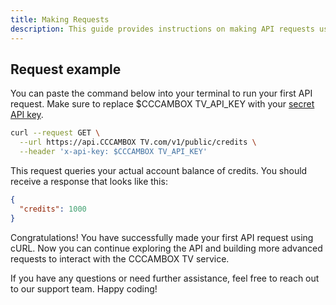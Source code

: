 ```yaml
---
title: Making Requests
description: This guide provides instructions on making API requests using cURL. It includes a sample command that can be copied into the terminal, along with details on replacing the placeholder API key. The response format is also shown. The guide concludes with an encouragement to explore more advanced requests using CCCAMBOX TV.
---
```


## Request example

You can paste the command below into your terminal to run your first API request. Make sure to replace $CCCAMBOX TV_API_KEY with your [secret API key](/documentation/authentification).

```bash
curl --request GET \
  --url https://api.CCCAMBOX TV.com/v1/public/credits \
  --header 'x-api-key: $CCCAMBOX TV_API_KEY'
```

This request queries your actual account balance of credits. You should receive a response that looks like this:

```json
{
  "credits": 1000
}
```

Congratulations! You have successfully made your first API request using cURL. Now you can continue exploring the API and building more advanced requests to interact with the CCCAMBOX TV service.

If you have any questions or need further assistance, feel free to reach out to our support team. Happy coding!
